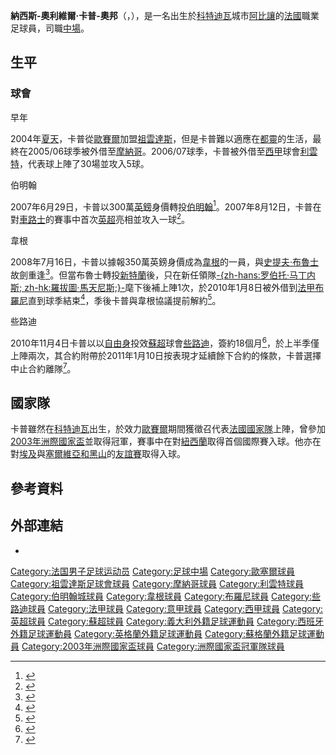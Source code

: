 {{noteTA|G1=足球|G2=法甲|G3=意甲|G4=西甲|G5=英超|G6=蘇超
|T=zh-hans:奥利维·卡波;zh-hk:奧利維爾·卡普;zh-tw:奧利維爾·卡普;
|1=zh-hans:奥利维·卡波;zh-hk:奧利維爾·卡普;zh-tw:奧利維爾·卡普;
|2=zh-hans:卡波;zh-hk:卡普;zh-tw:卡普;
|3=zh:阿比让;zh-hans:阿比让;zh-hk:阿比讓;zh-tw:阿必尚;
|4=zh-hans:都灵;zh-hk:都靈;zh-tw:杜林;
|5=zh-hans:斯蒂夫·布鲁斯; zh-hk:史提夫·布魯士
|6=zh-hans:保洛尼; zh-hk:布羅尼; 
}}
{{Infobox Football biography
| playername          = 奧利維爾·卡普<br />''Olivier Kapo''
| image               = [[File:Olivier_Kapo.jpg|100px]]
| fullname            = Narcisse-Olivier Kapo-Obou
| dateofbirth         = {{birth date and age|1980|9|27|df=y}}
| cityofbirth         = [[阿比讓|阿比讓]]
| countryofbirth      = [[科特迪瓦|科特迪瓦]]
| height              = {{height|m=1.87}}
| currentclub         = [[自由球員|自由球員]]
| clubnumber          = --
| position            = [[中場|左翼]]、[[中場|攻擊中場]]
| years               = 1999–04<br />2004–07<br />2005–06<br />2006–07<br />2007–08<br />2008–10 <br />2010 <br />2010-11
| clubs               = [[歐賽爾足球會|歐賽爾]]<br />[[祖雲達斯足球會|祖雲達斯]]<br />→ [[摩納哥足球會|摩納哥]]<br />→ [[利雲特足球會|利雲特]]<br />[[伯明翰足球會|伯明翰]]<br />[[韋根體育足球會|韋根]]<br />→ [[保洛尼足球俱乐部|布羅尼]]<br />[[凯尔特人足球俱乐部|些路迪]]
| caps(goals)         = 119 (19)<br />{{0}}14 {{0}}(0)<br />{{0}}25 {{0}}(5)<br />{{0}}32 {{0}}(5)<br />{{0}}26 {{0}}(5)<br />{{0}}20 {{0}}(1) <br />{{0}}16 {{0}}(2)<br />{{0|00}}2 {{0}}(0)
| nationalyears       = 2002–04
| nationalteam        = [[法國國家足球隊|法國]]
| nationalcaps(goals) = {{0}}{{0}}9 {{0}}(3)
| pcupdate            = 2011年1月20日 (四) 02:03 (UTC)
| ntupdate            = 2010年1月9日 (六) 02:34 (UTC)
}}
'''納西斯-奧利維爾·卡普-奧邦'''（{{lang-fr|'''Narcisse-Olivier Kapo-Obou'''}}，{{bd|1980年|9月27日|catIdx=Kapo, Olivier}}），是一名出生於[[科特迪瓦|科特迪瓦]]城市[[阿比讓|阿比讓]]的[[法國|法國]]職業足球員，司職[[中場|中場]]。

== 生平 ==
=== 球會 ===
;早年
2004年[[夏天|夏天]]，卡普從[[歐賽爾足球會|歐賽爾]]加盟[[祖雲達斯足球會|祖雲達斯]]，但是卡普難以適應在[[都靈|都靈]]的生活，最終在2005/06球季被外借至[[摩納哥足球會|摩納哥]]。2006/07球季，卡普被外借至[[西班牙足球甲級聯賽|西甲]]球會[[利雲特足球會|利雲特]]，代表球上陣了30場並攻入5球。

;伯明翰
2007年6月29日，卡普以300萬[[英鎊|英鎊]]身價轉投[[伯明翰足球會|伯明翰]]<ref>{{en}}{{cite news |url=http://news.bbc.co.uk/sport1/hi/football/teams/b/birmingham_city/6255568.stm |title=Birmingham sign midfielder Kapo |accessdate=2007-06-29 |date=2007-06-29 |publisher=BBC Sport |archive-date=2009-04-26 |archive-url=https://web.archive.org/web/20090426175047/http://news.bbc.co.uk/sport1/hi/football/teams/b/birmingham_city/6255568.stm |dead-url=no }}</ref>。2007年8月12日，卡普在對[[車路士足球會|車路士]]的賽事中首次[[英格蘭足球超級聯賽|英超]]亮相並攻入一球<ref>{{en}}{{cite news |url=http://news.bbc.co.uk/sport2/hi/football/eng_prem/6931067.stm |title=Chelsea 3-2 Birmingham |accessdate=2008-07-15 |date=2007-08-12 |publisher=BBC Sport |archive-date=2018-06-19 |archive-url=https://web.archive.org/web/20180619065627/http://news.bbc.co.uk/sport2/hi/football/eng_prem/6931067.stm |dead-url=no }}</ref>。

;韋根
2008年7月16日，卡普以據報350萬英鎊身價成為[[韋根體育足球會|韋根]]的一員，與[[史提夫·布魯士|史提夫·布魯士]]故劍重逢<ref>{{en}}{{cite news |url=http://news.bbc.co.uk/sport1/hi/football/teams/w/wigan_athletic/7508113.stm |title=Bruce snaps up Kapo a second time |publisher=BBC Sport |date=2008-07-16 |accessdate=2008-07-16 |archive-date=2010-11-07 |archive-url=https://web.archive.org/web/20101107153553/http://news.bbc.co.uk/sport1/hi/football/teams/w/wigan_athletic/7508113.stm |dead-url=no }}</ref>。但當布魯士轉投[[桑德兰足球俱乐部|新特蘭]]後，只在新任領隊[[罗伯托·马丁内斯|-{zh-hans:罗伯托·马丁内斯; zh-hk:羅拔圖·馬天尼斯;}-]]麾下後補上陣1次，於2010年1月8日被外借到[[法甲|法甲]][[保洛尼足球俱乐部|布羅尼]]直到球季結束<ref>{{cite news |language=en |url=http://www.skysports.com/story/0,19528,12875_5844116,00.html |title=Kapo granted loan wish |publisher=Sky Sports |date=2010-01-08 |accessdate=2010-08-09 |archive-date=2016-03-03 |archive-url=https://web.archive.org/web/20160303233804/http://www.skysports.com/story/0,19528,12875_5844116,00.html |dead-url=no }}</ref>，季後卡普與韋根協議提前解約<ref>{{cite news |language=en |url=http://www.skysports.com/story/0,19528,12875_6297966,00.html |title=Kapo makes Wigan exit |publisher=Sky Sports |date=2010-08-06 |accessdate=2010-08-09 |archive-date=2016-03-09 |archive-url=https://web.archive.org/web/20160309135640/http://www.skysports.com/story/0,19528,12875_6297966,00.html |dead-url=no }}</ref>。

;些路迪
2010年11月4日卡普以以[[自由球員|自由身]]投效[[蘇超|蘇超]]球會[[凯尔特人足球俱乐部|些路迪]]，簽約18個月<ref>{{cite news |language=en |url=http://news.bbc.co.uk/sport2/hi/football/teams/c/celtic/9150885.stm |title=Celtic sign Olivier Kapo for rest of the season |publisher=[[BBC_Sport|BBC Sport]] |date=2010-11-04 |accessdate=2010-11-05 |archive-date=2019-09-29 |archive-url=https://web.archive.org/web/20190929043656/http://news.bbc.co.uk/sport2/hi/football/teams/c/celtic/9150885.stm |dead-url=no }}</ref>，於上半季僅上陣兩次，其合約附帶於2011年1月10日按表現才延續餘下合約的條款，卡普選擇中止合約離隊<ref>{{cite news |language=en |url=http://www.skysports.com/story/0,19528,12875_6673699,00.html |title=Kapo makes Celtic exit |publisher=''Sky Sports'' |date=2011-01-19 |accessdate=2011-01-20 |archive-date=2011-01-22 |archive-url=https://web.archive.org/web/20110122032700/http://www.skysports.com/story/0,19528,12875_6673699,00.html |dead-url=no }}</ref>。

== 國家隊 ==
卡普雖然在[[科特迪瓦|科特迪瓦]]出生，於效力[[歐賽爾足球會|歐賽爾]]期間獲徵召代表[[法國國家足球隊|法國國家隊]]上陣，曾參加[[2003年洲際國家盃|2003年洲際國家盃]]並取得冠軍，賽事中在對[[紐西蘭國家足球隊|紐西蘭]]取得首個國際賽入球。他亦在對[[埃及國家足球隊|埃及]]與[[塞爾維亞和黑山國家足球隊|塞爾維亞和黑山]]的[[友誼賽|友誼賽]]取得入球。

== 參考資料 ==
{{reflist}}

== 外部連結 ==
* {{soccerbase|id=21729|name=Olivier Kapo}}

{{DEFAULTSORT:Kapo, Olivier}}
[[Category:法国男子足球运动员|Category:法国男子足球运动员]]
[[Category:足球中場|Category:足球中場]]
[[Category:歐塞爾球員|Category:歐塞爾球員]]
[[Category:祖雲達斯足球會球員|Category:祖雲達斯足球會球員]]
[[Category:摩納哥球員|Category:摩納哥球員]]
[[Category:利雲特球員|Category:利雲特球員]]
[[Category:伯明翰城球員|Category:伯明翰城球員]]
[[Category:韋根球員|Category:韋根球員]]
[[Category:布羅尼球員|Category:布羅尼球員]]
[[Category:些路迪球員|Category:些路迪球員]]
[[Category:法甲球員|Category:法甲球員]]
[[Category:意甲球員|Category:意甲球員]]
[[Category:西甲球員|Category:西甲球員]]
[[Category:英超球員|Category:英超球員]]
[[Category:蘇超球員|Category:蘇超球員]]
[[Category:義大利外籍足球運動員|Category:義大利外籍足球運動員]]
[[Category:西班牙外籍足球運動員|Category:西班牙外籍足球運動員]]
[[Category:英格蘭外籍足球運動員|Category:英格蘭外籍足球運動員]]
[[Category:蘇格蘭外籍足球運動員|Category:蘇格蘭外籍足球運動員]]
[[Category:2003年洲際國家盃球員|Category:2003年洲際國家盃球員]]
[[Category:洲際國家盃冠軍隊球員|Category:洲際國家盃冠軍隊球員]]